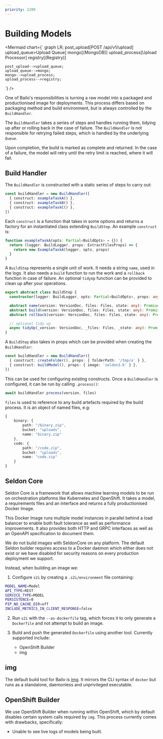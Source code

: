 ```yaml
---
priority: 1200
---
```



# Building Models

<Mermaid chart={`
graph LR;
    post_upload[POST /api/v1/upload]
    upload_queue>Upload Queue]
    mongo[(MongoDB)]
    upload_process[Upload Processor]
    registry[(Registry)]

    post_upload-->upload_queue;
    upload_queue-->mongo;
    mongo-->upload_process;
    upload_process-->registry;

`} />

One of Bailo's responsibilities is turning a raw model into a packaged and productionised image for deployments. This
process differs based on packaging method and build environment, but is always controlled by the `BuildHandler`.

The `BuildHandler` takes a series of steps and handles running them, tidying up after or rolling back in the case of
failure. The `BuildHandler` is not responsible for retrying failed steps, which is handled by the underlying `Queue`.

Upon completion, the build is marked as complete and returned. In the case of a failure, the model will retry until the
retry limit is reached, where it will fail.

## Build Handler

The `BuildHandler` is constructed with a static series of steps to carry out:

```typescript
const buildHandler = new BuildHandler([
  { construct: exampleTaskA() },
  { construct: exampleTaskB() },
  { construct: exampleTaskC() },
])
```

Each `construct` is a function that takes in some options and returns a factory for an instantiated class extending
`BuildStep`. An example `construct` is:

```typescript
function exampleTaskA(opts: Partial<BuildOpts> = {}) {
  return (logger: BuildLogger, props: ExtractFilesProps) => {
    return new ExampleTaskA(logger, opts, props)
  }
}
```

A `BuildStep` represents a single unit of work. It needs a string `name`, used in the logs. It also needs a `build`
function to run the work and a `rollback` function in case of failure. An optional `tidyUp` function can be provided to
clean up after your operations.

```typescript
export abstract class BuildStep {
  constructor(logger: BuildLogger, opts: Partial<BuildOpts>, props: any) => BuildStep

  abstract name(version: VersionDoc, files: Files, state: any): Promise<string>
  abstract build(version: VersionDoc, files: Files, state: any): Promise<void>
  abstract rollback(version: VersionDoc, files: Files, state: any): Promise<void>

  // optional tidy up
  async tidyUp(_version: VersionDoc, _files: Files, _state: any): Promise<void> {}
}
```

A `BuildStep` also takes in props which can be provided when creating the `BuildHandler`:

```typescript
const buildHandler = new BuildHandler([
  { construct: createFolder(), props: { folderPath: '/tmp/a' } },
  { construct: buildModel(), props: { image: 'seldon3.6' } },
])
```

This can be used for configuring existing constructs. Once a `BuildHandler` is configured, it can be run by calling
`.process()`:

```typescript
await buildHandler.process(version, files)
```

`files` is used to reference to any build artefacts required by the build process. It is an object of named files, e.g:

```typescript
{
    binary: {
        path: "/binary.zip",
        bucket: "uploads",
        name: "binary.zip"
    },
    code: {
        path: "/code.zip",
        bucket: "uploads",
        name: "code.zip"
    }
}
```

## Seldon Core

Seldon Core is a framework that allows machine learning models to be run on orchestration platforms like Kubernetes and
OpenShift. It takes a model, a requirements files and an interface and returns a fully productionised Docker Image.

This Docker Image runs multiple model instances in parallel behind a load balancer to enable both fault tolerance as
well as performance improvements. It also provides both HTTP and GRPC interfaces as well as an OpenAPI specification to
document them.

We do not build images with SeldonCore on any platform. The default Seldon builder requires access to a Docker daemon
which either does not exist or we have disabled for security reasons on every production deployment we support.

Instead, when building an image we:

1. Configure `s2i` by creating a `.s2i/environment` file containing:

```bash
MODEL_NAME=Model
API_TYPE=REST
SERVICE_TYPE=MODEL
PERSISTENCE=0
PIP_NO_CACHE_DIR=off
INCLUDE_METRICS_IN_CLIENT_RESPONSE=false
```

2. Run `s2i` with the `--as-dockerfile` tag, which forces it to only generate a `Dockerfile` and not attempt to build an
   image.

3. Build and push the generated `Dockerfile` using another tool. Currently supported include:
   - OpenShift Builder
   - img

## img

The default build tool for Bailo is [img](https://github.com/genuinetools/img). It mirrors the CLI syntax of `docker`
but runs as a standalone, daemonless and unprivileged executable.

## OpenShift Builder

We use OpenShift Builder when running within OpenShift, which by default disables certain system calls required by
`img`. This process currently comes with drawbacks, specifically:

- Unable to see live logs of models being built.

